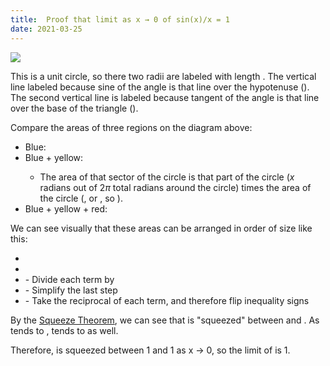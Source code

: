 ```yaml
---
title:  Proof that limit as x → 0 of sin(x)/x = 1
date: 2021-03-25
---
```



<Equation string="\lim_{x \to 0} \frac{\sin x}{x} = 1" />

<Image
    src="/images/sinx-x-diagram.jpg"
    height={1024}
    width={1098}
/>

This is a unit circle, so there two radii are labeled with length <Equation inline string="1" />. The vertical line labeled <Equation inline string="\sin{x}" /> because sine of the angle <Equation inline string="x" /> is that line over the hypotenuse (<Equation inline string="1" />). The second vertical line is labeled <Equation inline string="\tan{x}" /> because tangent of the angle <Equation inline string="x" /> is that line over the base of the triangle (<Equation inline string="1" />).

Compare the areas of three regions on the diagram above:

- Blue: <Equation inline string="\frac{1}{2}(\text{base})(\text{height}) = \frac{1}{2}(1)(\sin{x}) = \frac{1}{2}\sin{x}" />
- Blue + yellow: <Equation inline string="\frac{x}{2\pi}(\pi) = \frac{x\pi}{2\pi} = \frac{x}{2}" />
    - The area of that sector of the circle is that part of the circle ($x$ radians out of $2\pi$ total radians around the circle) times the area of the circle (<Equation inline string="\pi r^2" />, or <Equation inline string="\pi 1^2" />, so <Equation inline string="\pi" />).
- Blue + yellow + red: <Equation inline string="\frac{1}{2}(\text{base})(\text{height}) = \frac{1}{2}(1)(\tan{x}) = \frac{1}{2}\tan{x}" />

We can see visually that these areas can be arranged in order of size like this:

- <Equation inline string="\frac{1}{2} \sin{x} < \frac{x}{2} < \frac{1}{2} \tan{x}" />
- <Equation inline string="\sin{x} < x < \tan{x}" />
- <Equation inline string="\frac{\sin{x}}{\sin{x}} < \frac{x}{\sin{x}} < \frac{\tan{x}}{\sin{x}}" />
    - Divide each term by <Equation inline string="\sin{x}" />
- <Equation inline string="1 < \frac{x}{\sin{x}} < \frac{1}{\cos{x}}" />
    - Simplify the last step
- <Equation inline string="1 > \frac{\sin{x}}{x} > \cos{x}" />
    - Take the reciprocal of each term, and therefore flip inequality signs

By the [Squeeze Theorem](/squeeze-theorem), we can see that <Equation inline string="\frac{\sin{x}}{x}" /> is "squeezed" between <Equation inline string="1" /> and <Equation inline string="\cos{x}" />. As <Equation inline string="x" /> tends to <Equation inline string="0" />, <Equation inline string="\cos{x}" /> tends to <Equation inline string="1" /> as well.

Therefore, <Equation inline string="\frac{\sin{x}}{x}" /> is squeezed between 1 and 1 as x → 0, so the limit of <Equation inline string="\frac{\sin{x}}{x}" /> is 1.
